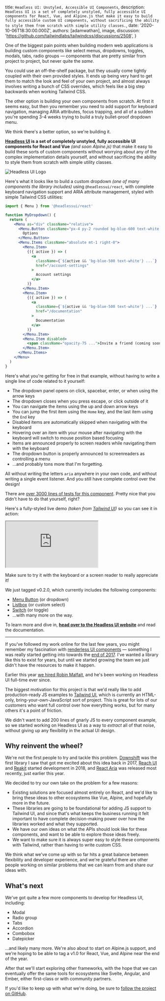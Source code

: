 
  title: `Headless UI: Unstyled, Accessible UI Components`,
  description: `Headless UI is a set of completely unstyled, fully accessible UI components for React, Vue, and Alpine.js that make it easy to build fully accessible custom UI components, without sacrificing the ability to style them from scratch with simple utility classes.`,
  date: '2020-10-06T18:30:00.000Z',
  authors: [adamwathan],
  image,
  discussion: 'https://github.com/tailwindlabs/tailwindcss/discussions/2508',
}

One of the biggest pain points when building modern web applications is building custom components like select menus, dropdowns, toggles, modals, tabs, radio groups — components that are pretty similar from project to project, but never quite the _same_.

You could use an off-the-shelf package, but they usually come tightly coupled with their own provided styles. It ends up being very hard to get them to match the look and feel of your own project, and almost always involves writing a bunch of CSS overrides, which feels like a big step backwards when working Tailwind CSS.

The other option is building your own components from scratch. At first it seems easy, but then you remember you need to add support for keyboard navigation, managing ARIA attributes, focus trapping, and all of a sudden you're spending 3-4 weeks trying to build a truly bullet-proof dropdown menu.

We think there's a better option, so we're building it.

<!--more-->

**[Headless UI](https://headlessui.dev) is a set of completely unstyled, fully accessible UI components for React and Vue** _(and soon Alpine.js)_ that make it easy to build these sorts of custom components without worrying about any of the complex implementation details yourself, and without sacrificing the ability to style them from scratch with simple utility classes.

<img src={headlessUiCard} alt="Headless UI Logo" />

Here's what it looks like to build a custom dropdown _(one of many components the library includes)_ using `@headlessui/react`, with complete keyboard navigation support and ARIA attribute management, styled with simple Tailwind CSS utilities:

```jsx
import { Menu } from '@headlessui/react'

function MyDropdown() {
  return (
    <Menu as="div" className="relative">
      <Menu.Button className="px-4 py-2 rounded bg-blue-600 text-white ...">
        Options
      </Menu.Button>
      <Menu.Items className="absolute mt-1 right-0">
        <Menu.Item>
          {({ active }) => (
            <a
              className={`${active && 'bg-blue-500 text-white'} ...`}
              href="/account-settings"
            >
              Account settings
            </a>
          )}
        </Menu.Item>
        <Menu.Item>
          {({ active }) => (
            <a
              className={`${active && 'bg-blue-500 text-white'} ...`}
              href="/documentation"
            >
              Documentation
            </a>
          )}
        </Menu.Item>
        <Menu.Item disabled>
          <span className="opacity-75 ...">Invite a friend (coming soon!)</span>
        </Menu.Item>
      </Menu.Items>
    </Menu>
  )
}
```

Here's what you're getting for free in that example, without having to write a single line of code related to it yourself:

- The dropdown panel opens on click, spacebar, enter, or when using the arrow keys
- The dropdown closes when you press escape, or click outside of it
- You can navigate the items using the up and down arrow keys
- You can jump the first item using the `Home` key, and the last item using the `End` key
- Disabled items are automatically skipped when navigating with the keyboard
- Hovering over an item with your mouse after navigating with the keyboard will switch to mouse position based focusing
- Items are announced properly to screen readers while navigating them with the keyboard
- The dropdown button is properly announced to screenreaders as controlling a menu
- ...and probably tons more that I'm forgetting.

All without writing the letters `aria` anywhere in your own code, and without writing a single event listener. And you still have complete control over the design!

There are [over 3000 lines of tests for this component](https://github.com/tailwindlabs/headlessui/blob/c7b91dc7315b1f49c1a469f70eb1f6eba6a2e31c/packages/%40headlessui-react/src/components/menu/menu.test.tsx). Pretty nice that you didn't have to do that yourself, right?

Here's a fully-styled live demo _(taken from [Tailwind UI](https://tailwindui.com))_ so you can see it in action:

<iframe
  src="https://codesandbox.io/embed/headlessuireact-menu-example-b6xje?fontsize=14&hidenavigation=1&module=%2Fsrc%2FApp.js&theme=dark"
  className="w-full border-0 rounded overflow-hidden"
  style={{ height: '480px' }}
  title="@headlessui/react Menu Example"
  allow="accelerometer; ambient-light-sensor; camera; encrypted-media; geolocation; gyroscope; hid; microphone; midi; payment; usb; vr; xr-spatial-tracking"
  sandbox="allow-forms allow-modals allow-popups allow-presentation allow-same-origin allow-scripts"
></iframe>

Make sure to try it with the keyboard or a screen reader to really appreciate it!

We just tagged v0.2.0, which currently includes the following components:

- [Menu Button](https://codesandbox.io/s/headlessuivue-menu-example-70br3?file=/src/App.vue) (or dropdown)
- [Listbox](https://codesandbox.io/s/headlessuivue-listbox-example-mi67g?file=/src/App.vue) (or custom select)
- [Switch](https://codesandbox.io/s/headlessuivue-switch-example-8ycp6?file=/src/App.vue) (or toggle)
- ...with many more on the way.

To learn more and dive in, [**head over to the Headless UI website**](https://headlessui.dev) and read the documentation.

---

If you've followed my work online for the last few years, you might remember my fascination with [renderless UI components](https://adamwathan.me/renderless-components-in-vuejs/) — something I was really started getting into towards the [end of 2017](https://fullstackradio.com/79). I've wanted a library like this to exist for years, but until we started growing the team we just didn't have the resources to make it happen.

Earlier this year [we hired Robin Malfait](https://blog.tailwindcss.com/from-900-to-1-how-we-hired-robin-malfait), and he's been working on Headless UI full-time ever since.

The biggest motivation for this project is that we'd really like to add production-ready JS examples to [Tailwind UI](https://tailwindui.com), which is currently an HTML-only, bring-your-own-JavaScript sort of project. This is great for lots of our customers who want full control over how everything works, but for many others it's a point of friction.

We didn't want to add 200 lines of gnarly JS to every component example, so we started working on Headless UI as a way to _extract_ all of that noise, without giving up any flexibility in the actual UI design.

## Why reinvent the wheel?

We're not the first people to try and tackle this problem. [Downshift](https://github.com/downshift-js/downshift) was the first library I saw that got me excited about this idea back in 2017, [Reach UI](https://reach.tech/) and [Reakit](https://reakit.io/) started development in 2018, and [React Aria](https://react-spectrum.adobe.com/react-aria/getting-started.html) was released most recently, just earlier this year.

We decided to try our own take on the problem for a few reasons:

- Existing solutions are focused almost entirely on React, and we'd like to bring these ideas to other ecosystems like Vue, Alpine, and hopefully more in the future.
- These libraries are going to be foundational for adding JS support to Tailwind UI, and since that's what keeps the business running it felt important to have complete decision-making power over how the libraries worked and what they supported.
- We have our own ideas on what the APIs should look like for these components, and want to be able to explore those ideas freely.
- We want to make sure it is always super easy to style these components with Tailwind, rather than having to write custom CSS.

We think what we've come up with so far hits a great balance between flexibility and developer experience, and we're grateful there are other people working on similar problems that we can learn from and share our ideas with.

## What's next

We've got quite a few more components to develop for Headless UI, including:

- Modal
- Radio group
- Tabs
- Accordion
- Combobox
- Datepicker

...and likely many more. We're also about to start on Alpine.js support, and we're hoping to be able to tag a v1.0 for React, Vue, and Alpine near the end of the year.

After that we'll start exploring other frameworks, with the hope that we can eventually offer the same tools for ecosystems like Svelte, Angular, and Ember, either first-class or with community partners.

If you'd like to keep up with what we're doing, be sure to [follow the project on GitHub](https://github.com/tailwindlabs/headlessui).

